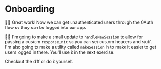 # Onboarding

👨‍💼 Great work! Now we can get unauthenticated users through the OAuth flow so
they can be logged into our app.

🧝‍♂️ I'm going to make a small update to `handleNewSession` to allow for passing
a custom `responseInit` so you can set custom headers and stuff. I'm also going
to make a utility called `makeSession`
in <InlineFile file="app/routes/_auth+/auth.$provider.callback.ts" /> to make it
easier to get users logged in there. You'll use it in the next exercise.

<DiffLink>Checkout the diff</DiffLink> or do it yourself.

